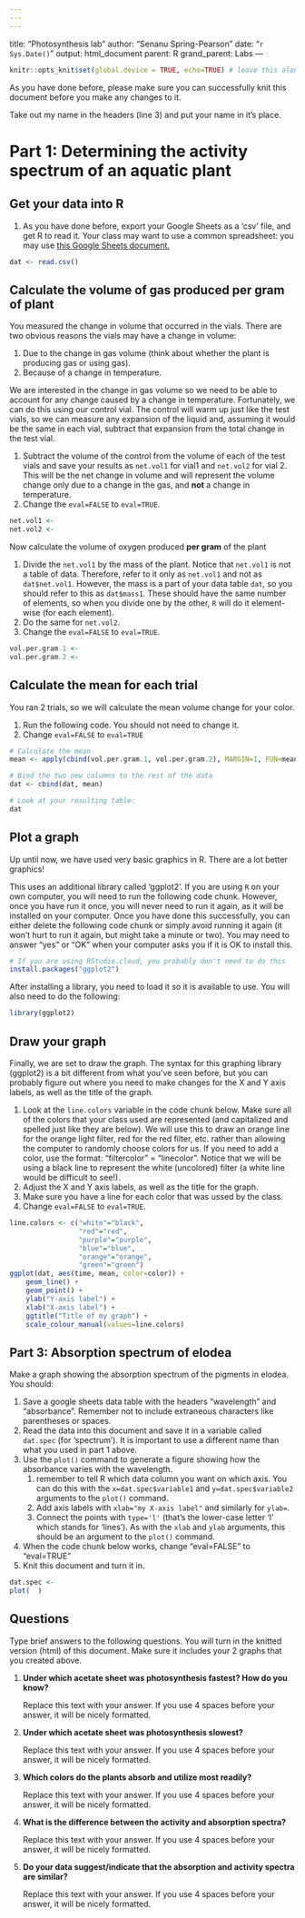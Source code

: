 ```yaml
---
---
---
```

title: "Photosynthesis lab"
author: "Senanu Spring-Pearson"
date: "`r Sys.Date()`"
output: html_document
parent: R
grand_parent: Labs
---

```r
knitr::opts_knit$set(global.device = TRUE, echo=TRUE) # leave this alone
```

As you have done before, please make sure you can successfully knit this document before you make any changes to it.

Take out my name in the headers (line 3) and put your name in it's place.

# Part 1: Determining the activity spectrum of an aquatic plant

## Get your data into R

1. As you have done before, export your Google Sheets as a 'csv' file, and get R to read
it. Your class may want to use a common spreadsheet: you may use <a href="https://docs.google.com/spreadsheets/d/1QxJBBo0fDiYYTQaGXS1sqBz80HF8exG7t8U_wnJGAk0/edit?usp=sharing" target="_blank">this Google Sheets document.</a>

```r
dat <- read.csv()
```

## Calculate the volume of gas produced per gram of plant

You measured the change in volume that occurred in the vials. There are two obvious
reasons the vials may have a change in volume:

1. Due to the change in gas volume (think about whether the plant is producing
gas or using gas).
2. Because of a change in temperature.

We are interested in the change in gas volume so we need to be able to account for
any change caused by a change in temperature. Fortunately, we can do this using our
control vial. The control will warm up just like the test vials, so we can measure
any expansion of the liquid and, assuming it would be the same in each vial, subtract
that expansion from the total change in the test vial.

1. Subtract the volume of the control from the volume of each of the test vials
and save your results as `net.vol1` for vial1 and `net.vol2` for vial 2. This will
be the net change in volume and will represent the volume change only due to
a change in the gas, and **not** a change in temperature.
2. Change the `eval=FALSE` to `eval=TRUE`.

```r
net.vol1 <-
net.vol2 <-
```

Now calculate the volume of oxygen produced **per gram** of the plant

1. Divide the `net.vol1` by the mass of the plant. Notice that `net.vol1` is
not a table of data. Therefore, refer to it only as `net.vol1` and not as `dat$net.vol1`.
However, the mass is a part of your data table `dat`, so you should
refer to this as `dat$mass1`. These should have the same number of elements, so
when you divide one by the other, `R` will do it element-wise (for each element).
1. Do the same for `net.vol2`.
2. Change the `eval=FALSE` to `eval=TRUE`.

```r
vol.per.gram.1 <-
vol.per.gram.2 <-
```

## Calculate the mean for each trial

You ran 2 trials, so we will calculate the mean volume change for your color.

1. Run the following code. You should not need to change it.
2. Change `eval=FALSE` to `eval=TRUE`

```r
# Calculate the mean
mean <- apply(cbind(vol.per.gram.1, vol.per.gram.2), MARGIN=1, FUN=mean)

# Bind the two new columns to the rest of the data
dat <- cbind(dat, mean)

# Look at your resulting table:
dat
```

## Plot a graph

Up until now, we have used very basic graphics in R. There are a lot better graphics!

This uses an additional library called 'ggplot2'. If you are using `R` on your
own computer, you will need to run the following code chunk. However, once you
have run it once, you will never need to run it again, as it will be installed
on your computer. Once you have done this successfully, you can either delete the following
code chunk or simply avoid running it again (it won't hurt to run it again, but
might take a minute or two). You may need to answer "yes" or "OK" when your computer
asks you if it is OK to install this.

```r
# If you are using RStudio.cloud, you probably don't need to do this
install.packages("ggplot2")
```

After installing a library, you need to load it so it is available to use. You will
also need to do the following:

```r
library(ggplot2)
```

## Draw your graph

Finally, we are set to draw the graph. The syntax for this graphing library (ggplot2)
is a bit different from what you've seen before, but you can probably figure out
where you need to make changes for the X and Y axis labels, as well as the title
of the graph.

1. Look at the `line.colors` variable in the code chunk below. Make sure all of
the colors that your class used are represented (and capitalized and spelled just like
they are below). We will use this to draw an
orange line for the orange light filter, red for the red filter, etc. rather than
allowing the computer to randomly choose colors for us. If you need to add a color, use
the format: "filtercolor" = "linecolor". Notice that we will be using a black line to represent
the white (uncolored) filter (a white line would be difficult to see!).
2. Adjust the X and Y axis labels, as well as the title for the graph.
3. Make sure you have a line for each color that was ussed by the class.
4. Change `eval=FALSE` to `eval=TRUE`.

```r
line.colors <- c("white"="black",
                 "red"="red",
                 "purple"="purple",
                 "blue"="blue",
                 "orange"="orange",
                 "green"="green")
ggplot(dat, aes(time, mean, color=color)) +
    geom_line() +
    geom_point() +
    ylab("Y-axis label") +
    xlab("X-axis label") +
    ggtitle("Title of my graph") +
    scale_colour_manual(values=line.colors)


```


## Part 3: Absorption spectrum of elodea

Make a graph showing the absorption spectrum of the pigments in elodea. You should:

1. Save a google sheets data table with the headers "wavelength" and "absorbance". Remember not to include extraneous characters like parentheses or spaces.
2. Read the data into this document and save it in a variable called `dat.spec` (for 'spectrum'). It is important to use a different name than what you used in part 1 above.
3. Use the `plot()` command to generate a figure showing how the absorbance varies with the wavelength.
    1. remember to tell R which data column you want on which axis. You can do this with the `x=dat.spec$variable1` and `y=dat.spec$variable2` arguments to the `plot()` command.
    2. Add axis labels with `xlab="my X-axis label"` and similarly for `ylab=`.
    3. Connect the points with `type='l'` (that's the lower-case letter 'l' which stands for 'lines'). As with the `xlab` and `ylab` arguments, this should be an argument to the `plot()` command.
4. When the code chunk below works, change "eval=FALSE" to "eval=TRUE"
5. Knit this document and turn it in.

```r
dat.spec <-
plot(  )
```

## Questions

Type brief answers to the following questions. You will turn in the knitted version
(html) of this document. Make sure it includes your 2 graphs that you created above.

1. **Under which acetate sheet was photosynthesis fastest? How do you know?**

    Replace this text with your answer. If you use 4 spaces before your answer, it will be nicely formatted.

2. **Under which acetate sheet was photosynthesis slowest?**

    Replace this text with your answer. If you use 4 spaces before your answer, it will be nicely formatted.

3. **Which colors do the plants absorb and utilize most readily?**

    Replace this text with your answer. If you use 4 spaces before your answer, it will be nicely formatted.

3. **What is the difference between the activity and absorption spectra?**

    Replace this text with your answer. If you use 4 spaces before your answer, it will be nicely formatted.

4. **Do your data suggest/indicate that the absorption and activity spectra are similar?**

    Replace this text with your answer. If you use 4 spaces before your answer, it will be nicely formatted.
